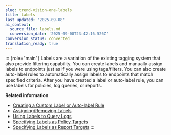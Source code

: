 ```yaml
---
slug: trend-vision-one-labels
title: Labels
last_updated: '2025-09-08'
ai_context:
  source_file: labels.md
  conversion_date: '2025-09-08T23:42:16.526Z'
conversion_status: converted
translation_ready: true
---
```


::: {role="main"}
Labels are a variation of the existing tagging system that also provide filtering capability. You can create labels and manually assign labels to endpoints just as if you were using tags/filters. You can also create auto-label rules to automatically assign labels to endpoints that match specified criteria. After you have created a label or auto-label rule, you can use labels for policies, log queries, or reports.

**Related information**

- [Creating a Custom Label or Auto-label Rule](custom-label--rule.mdx)
- [Assigning/Removing Labels](assigning-removing-labels.mdx)
- [Using Labels to Query Logs](using-labels-query-logs.mdx)
- [Specifying Labels as Policy Targets](specifying-labels-as-policy-targets.mdx)
- [Specifying Labels as Report Targets](specifying-labels-as-report-targets.mdx)
:::

